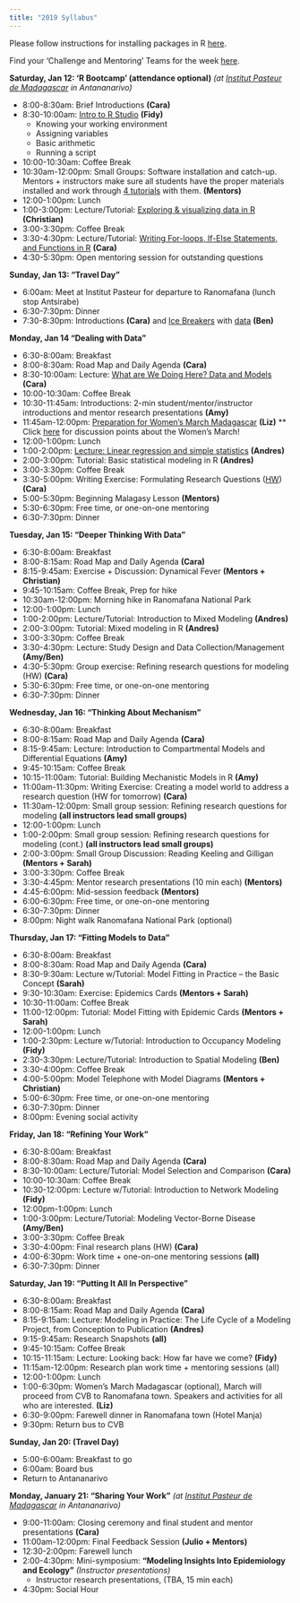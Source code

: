 ```yaml
---
title: "2019 Syllabus"
---
```


Please follow instructions for installing packages in R [here](E2M2-2018/E2M2_InstallPackages.html).

Find your 'Challenge and Mentoring' Teams for the week [here](E2M2-2019/Admin/ChallengeandMentoringTeams.html).


**Saturday, Jan 12: ‘R Bootcamp’ (attendance optional)** *(at [Institut Pasteur de Madagascar](http://www.pasteur.mg/) in Antananarivo)*

* 8:00-8:30am: Brief Introductions __(Cara)__
* 8:30-10:00am: [Intro to R Studio](E2M2-2019/1_Bootcamp_Rbasics.zip) __(Fidy)__
    * Knowing your working environment
    * Assigning variables
    * Basic arithmetic
    * Running a script
* 10:00-10:30am: Coffee Break
* 10:30am-12:00pm:  Small Groups: Software installation and catch-up. Mentors + instructors make sure all students have the proper materials installed and work through [4 tutorials](E2M2-2018/E2M2_R_tutorials.zip) with them. __(Mentors)__
* 12:00-1:00pm: Lunch
* 1:00-3:00pm: Lecture/Tutorial: [Exploring & visualizing data in R](E2M2-2019/1_Bootcamp_ExplorationVisualizationR.zip) __(Christian)__
* 3:00-3:30pm: Coffee Break
* 3:30-4:30pm: Lecture/Tutorial: [Writing For-loops, If-Else Statements, and Functions in R](E2M2-2019/1_Bootcamp_Functions&ForLoops.zip) __(Cara)__
* 4:30-5:30pm: Open mentoring session for outstanding questions

**Sunday, Jan 13: “Travel Day"**

* 6:00am: Meet at Institut Pasteur for departure to Ranomafana (lunch stop Antsirabe)
* 6:30-7:30pm: Dinner
* 7:30-8:30pm: Introductions __(Cara)__ and [Ice Breakers](E2M2-2019/IceBreaker/IceBreaker.pdf) with [data](E2M2-2019/IceBreaker/ice_breaker_day1_challenge_data_set.csv) __(Ben)__

**Monday, Jan 14 “Dealing with Data”**

* 6:30-8:00am: Breakfast
* 8:00-8:30am: Road Map and Daily Agenda __(Cara)__
* 8:30-10:00am: Lecture: [What are We Doing Here? Data and Models](E2M2-2019/E2M2_2019_Models_and_Data.pdf) __(Cara)__
* 10:00-10:30am: Coffee Break
* 10:30-11:45am: Introductions: 2-min student/mentor/instructor introductions and mentor research presentations __(Amy)__
* 11:45am-12:00pm: [Preparation for Women's March Madagascar](E2M2-2019/Homework_Submissions/2019-slide_submissions/instructor_mentors/WomensMarchPrez.pptx)  __(Liz)__
** Click [here](E2M2-2019/WhyDoIMarch.html) for discussion points about the Women's March!
* 12:00-1:00pm: Lunch
* 1:00-2:00pm: [Lecture: Linear regression and simple statistics](E2M2-2019/2_BasicStatisticalModels.zip) __(Andres)__
* 2:00-3:00pm: Tutorial: Basic statistical modeling in R __(Andres)__
* 3:00-3:30pm: Coffee Break
* 3:30-5:00pm: Writing Exercise: Formulating Research Questions ([HW](E2M2-2019/2_HW_Formulating_Research_Questions.pdf)) __(Cara)__
* 5:00-5:30pm: Beginning Malagasy Lesson __(Mentors)__
* 5:30-6:30pm: Free time, or one-on-one mentoring 
* 6:30-7:30pm: Dinner

**Tuesday, Jan 15: “Deeper Thinking With Data”**

* 6:30-8:00am: Breakfast
* 8:00-8:15am: Road Map and Daily Agenda __(Cara)__
* 8:15-9:45am: Exercise + Discussion: Dynamical Fever __(Mentors + Christian)__
* 9:45-10:15am: Coffee Break, Prep for hike
* 10:30am-12:00pm: Morning hike in Ranomafana National Park
* 12:00-1:00pm: Lunch
* 1:00-2:00pm: Lecture/Tutorial: Introduction to Mixed Modeling __(Andres)__
* 2:00-3:00pm: Tutorial: Mixed modeling in R __(Andres)__
* 3:00-3:30pm: Coffee Break
* 3:30-4:30pm: Lecture: Study Design and Data Collection/Management __(Amy/Ben)__
* 4:30-5:30pm: Group exercise: Refining research questions for modeling (HW) __(Cara)__
* 5:30-6:30pm: Free time, or one-on-one mentoring
* 6:30-7:30pm: Dinner


**Wednesday, Jan 16: “Thinking About Mechanism”**

* 6:30-8:00am: Breakfast
* 8:00-8:15am: Road Map and Daily Agenda __(Cara)__
* 8:15-9:45am: Lecture: Introduction to Compartmental Models and Differential Equations __(Amy)__
* 9:45-10:15am: Coffee Break
* 10:15-11:00am: Tutorial: Building Mechanistic Models in R __(Amy)__
* 11:00am-11:30pm: Writing Exercise: Creating a model world to address a research question (HW for tomorrow) __(Cara)__
* 11:30am-12:00pm: Small group session: Refining research questions for modeling  __(all instructors lead small groups)__
* 12:00-1:00pm: Lunch
* 1:00-2:00pm: Small group session: Refining research questions for modeling (cont.) __(all instructors lead small groups)__
* 2:00-3:00pm: Small Group Discussion: Reading Keeling and Gilligan __(Mentors + Sarah)__
* 3:00-3:30pm: Coffee Break
* 3:30-4:45pm: Mentor research presentations (10 min each) __(Mentors)__
* 4:45-6:00pm: Mid-session feedback __(Mentors)__
* 6:00-6:30pm: Free time, or one-on-one mentoring
* 6:30-7:30pm: Dinner
* 8:00pm: Night walk Ranomafana National Park (optional)

**Thursday, Jan 17: “Fitting Models to Data”**

* 6:30-8:00am: Breakfast
* 8:00-8:30am: Road Map and Daily Agenda __(Cara)__
* 8:30-9:30am: Lecture w/Tutorial: Model Fitting in Practice – the Basic Concept __(Sarah)__
* 9:30-10:30am: Exercise: Epidemics Cards __(Mentors + Sarah)__
* 10:30-11:00am: Coffee Break
* 11:00-12:00pm:  Tutorial: Model Fitting with Epidemic Cards __(Mentors + Sarah)__
* 12:00-1:00pm: Lunch
* 1:00-2:30pm: Lecture w/Tutorial: Introduction to Occupancy Modeling __(Fidy)__
* 2:30-3:30pm: Lecture/Tutorial: Introduction to Spatial Modeling __(Ben)__
* 3:30-4:00pm: Coffee Break
* 4:00-5:00pm: Model Telephone with Model Diagrams __(Mentors + Christian)__
* 5:00-6:30pm:  Free time, or one-on-one mentoring
* 6:30-7:30pm: Dinner
* 8:00pm: Evening social activity 


**Friday, Jan 18: “Refining Your Work”**

* 6:30-8:00am: Breakfast
* 8:00-8:30am: Road Map and Daily Agenda __(Cara)__
* 8:30-10:00am: Lecture/Tutorial: Model Selection and Comparison __(Cara)__
* 10:00-10:30am: Coffee Break
* 10:30-12:00pm:  Lecture w/Tutorial: Introduction to Network Modeling __(Fidy)__
* 12:00pm-1:00pm: Lunch
* 1:00-3:00pm: Lecture/Tutorial: Modeling Vector-Borne Disease __(Amy/Ben)__
* 3:00-3:30pm: Coffee Break
* 3:30-4:00pm: Final research plans (HW) __(Cara)__
* 4:00-6:30pm: Work time + one-on-one mentoring sessions __(all)__
* 6:30-7:30pm: Dinner


**Saturday, Jan 19: “Putting It All In Perspective”**

* 6:30-8:00am: Breakfast
* 8:00-8:15am: Road Map and Daily Agenda __(Cara)__
* 8:15-9:15am: Lecture: Modeling in Practice: The Life Cycle of a Modeling Project, from Conception to Publication __(Andres)__  
* 9:15-9:45am: Research Snapshots __(all)__
* 9:45-10:15am: Coffee Break
* 10:15-11:15am: Lecture: Looking back: How far have we come? __(Fidy)__
* 11:15am-12:00pm: Research plan work time + mentoring sessions (all)
* 12:00-1:00pm: Lunch
* 1:00-6:30pm: Women’s March Madagascar (optional), March will proceed from CVB to Ranomafana town. Speakers and activities for all who are interested. __(Liz)__
* 6:30-9:00pm: Farewell dinner in Ranomafana town (Hotel Manja)
* 9:30pm: Return bus to CVB

**Sunday, Jan 20: (Travel Day)**

* 5:00-6:00am: Breakfast to go
* 6:00am: Board bus
* Return to Antananarivo 

**Monday, January 21: "Sharing Your Work"** *(at [Institut Pasteur de Madagascar](http://www.pasteur.mg/) in Antananarivo)*

* 9:00-11:00am: Closing ceremony and final student and mentor presentations __(Cara)__
* 11:00am-12:00pm: Final Feedback Session __(Julio + Mentors)__
* 12:30-2:00pm: Farewell lunch
* 2:00-4:30pm: Mini-symposium: **“Modeling Insights Into Epidemiology and Ecology”** *(Instructor presentations)*
    * Instructor research presentations, (TBA, 15 min each) 
* 4:30pm: Social Hour
